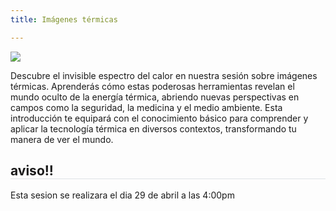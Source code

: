 ```yaml
---
title: Imágenes térmicas

---
```

<style>
* {overflow: visible;}     h2{
        border-bottom: 1px solid #dee2e6 !important;
}
</style>

::: {layout="[35,65]"}

![](../images/sesiones/sesion8.gif)

Descubre el invisible espectro del calor en nuestra sesión sobre imágenes térmicas. Aprenderás cómo estas poderosas herramientas revelan el mundo oculto de la energía térmica, abriendo nuevas perspectivas en campos como la seguridad, la medicina y el medio ambiente. Esta introducción te equipará con el conocimiento básico para comprender y aplicar la tecnología térmica en diversos contextos, transformando tu manera de ver el mundo.
:::




:::{.callout-tip}
## aviso!!
Esta sesion se realizara el dia 29 de abril a las 4:00pm
:::

